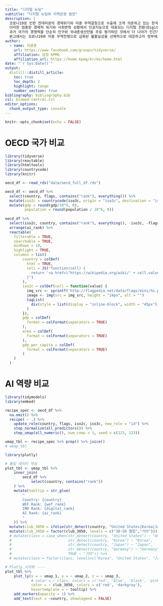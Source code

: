 ```yaml
---
title: "디지털 뉴딜"
subtitle: "디지털 뉴딜와 지역균형 발전"
description: |
  코로나19로 인한 전대미문의 경제위기와 미중 무역갈등으로 수출에 크게 의존하고 있는 한국경제는 큰 전환점을 맞이하고 있다. 특히, 급격한 가계부채 증가와 코로나19 대응을 위한 확대 재정정책으로 정부 재정 건정성도 이슈로 부각되고 있다. 이런 와중에 코로나19로 비대면 생활이 자리를 잡으면서 디지털 격차 확대와 인공지능(AI) 부상으로 자동화 추세에 속도가 붙고 있다. 
  이러한 엄중한 경제적 위기와 사회변혁 상황에서 인공지능으로 대표되는 디지털 전환(Digital Transformation) 시기에 선제적으로 대응하기 위하여 2020년 7월 **한국판 뉴딜**이라는 명칭으로 2025년까지 160조를 투자하여 일자리 190만개를 창출하는 초대형 추진계획을 발표하였다. 디지털 뉴딜과 그린 뉴딜을 성장의 양대축으로 삼고 심화되는 불평등을 안전망 강화를 통해 사회적 안전판을 삼는 것을 주요 골자로 하고 있다. 
  과거 국가의 경쟁력을 단순히 인구와 국내총생산만을 주로 평가하던 것에서 더 나아가 인간개발지수(HDI), 부패인식지수(CPI), 경제자유지수(IEF), 민주화 지수, 세계평화지수(GPI) 등이 추가된 것이 얼마되지 않았다. 제4차 산업혁명으로 디지털 전환(Digital Transformation)이 부상하면서 다시 OECD 국가를 디지털 전환이 빠른 국가와 느린 국가로 나누고 있으며 이제는 AI 준비성(AI Readiness)과 디지털 경쟁력(Digital Competitiveness)이 미래 선진국가로 자리매김하는 중요지표로 평가하고 있다.
  본고에서는 코로나19와 미중 무역전쟁으로 심화된 불활실성을 선제적으로 대응하고자 정부에서 제시한 **디지털 뉴딜**에 대하여 디지털 경쟁력, 데이터 경제, AI 준비성을 중심으로 2020년 10월 12일 지역균형 뉴딜에서 주요 지자체장이 발표한 정책과 연관하여 살펴보고자 한다.  
author:
  - name: 이광춘
    url: https://www.facebook.com/groups/tidyverse/
    affiliation: 삼정 KPMG
    affiliation_url: https://home.kpmg/kr/ko/home.html
date: "`r Sys.Date()`"
output: 
  distill::distill_article:
    toc: true
    toc_depth: 2
    highlight: tango
    number_section: true
bibliography: bibliography.bib
csl: biomed-central.csl
editor_options: 
  chunk_output_type: console
---
```


```r
knitr::opts_chunk$set(echo = FALSE)
```

# OECD 국가 비교 {#oecd-comparison}


```r
library(tidyverse)
library(reactable)
library(htmltools)
library(countrycode)
library(knitr)

oecd_df <- read_rds("data/oecd_full_df.rds")

oecd_df <- oecd_df %>% 
  select(country, flags, contains("rank"), everything()) %>% 
  mutate(iso2c = countrycode(iso3c, origin = "iso3c", destination = "iso2c") %>% str_to_lower(.)) %>% 
  mutate(gdp = round(gdp/10^9, 0),
         population = round(population / 10^6, 0))
  
oecd_df %>% 
  select(iso2c, country, contains("rank"), everything(), -iso3c, -flags) %>% 
  arrange(ai_rank) %>% 
  reactable(
    filterable = TRUE,
    searchable = TRUE,
    minRows = 10,
    highlight = TRUE,
    columns = list(
        country = colDef(
          html = TRUE,
          cell = JS("function(cell) {
            return '<a href=\"https://wikipedia.org/wiki/' + cell.value + '\">' + cell.value + '</a>'
          }")
        ),
        iso2c = colDef(cell = function(value) {
          img_src <- sprintf('http://flagpedia.net/data/flags/mini/%s.png', value)
          image <- img(src = img_src, height = "24px", alt = "")
          tagList(
            div(style = list(display = "inline-block", width = "45px"), image)
          )
        }),
        gdp = colDef(
          format = colFormat(separators = TRUE)
        ),
        area = colDef(
          format = colFormat(separators = TRUE)
        ),
        gdp_per_capita = colDef(
          format = colFormat(separators = TRUE)
        )
    )
  )
```


# AI 역량 비교 {#oecd-ai-comparison}


```r
library(tidymodels)
library(embed)

recipe_spec <- oecd_df %>% 
  na.omit() %>% 
  recipe( ~ .) %>%
    update_role(country, flags, iso2c, iso3c, new_role = "id") %>%
    step_normalize(all_predictors()) %>%
    step_umap(all_numeric(), num_comp = 3, seed = c(123, 123))

umap_tbl <- recipe_spec %>% prep() %>% juice()
# umap_tbl
```

```r
library(plotly)

# 툴팁 데이터 작성
plot_tbl <- umap_tbl %>%
    inner_join(
        oecd_df %>%
            select(country, contains("rank"))
    ) %>%
    mutate(tooltip = str_glue(
        "
        Country: {country}
        WEF Rank: {wef_rank}
        IMD Rank: {digital_rank}
        AI Rank: {ai_rank}
        "
    )) %>% 
  mutate(club_3050 = ifelse(str_detect(country, "United States|Korea|Japan|United Kingdom|France|Germany|Italy"), "30-50 클럽","기타") ) %>% 
  mutate(club_3050 = factor(club_3050, levels = c("30-50 클럽","기타")))
  # mutate(class = case_when(str_detect(country, "United States") ~ "United States",
  #                          str_detect(country, "Korea") ~ "Korea",
  #                          str_detect(country, "Japan") ~ "Japan",
  #                          str_detect(country, "Germany") ~ "Germany",
  #                          TRUE ~ "기타")) %>% 
  # mutate(class = factor(class, levels=c("Korea", "United States", "Japan", "Germany", "기타")))

# Plotly 시각화 ----
plot_tbl %>%
    plot_ly(x = ~ umap_1, y = ~ umap_2, z = ~ umap_3,
            # color = ~ class, colors = c('red', 'blue', 'black', 'pink', 'darkgray'),
            color = ~ club_3050, colors = c('red', 'darkgray'),
            hovertemplate = ~ tooltip) %>%
    add_markers(opacity = 1) %>% 
    add_text(text = ~country, showlegend = FALSE)
```

